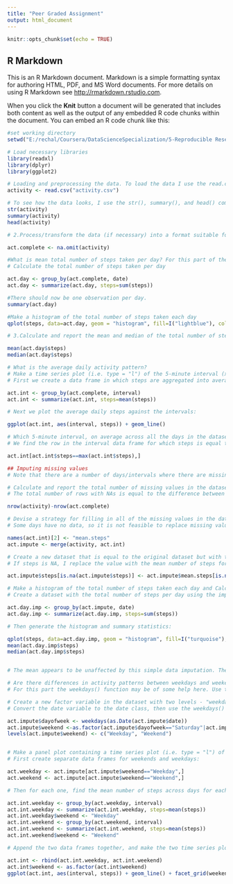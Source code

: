 ---
title: "Peer Graded Assignment"
output: html_document
---

```{r setup, include=FALSE}
knitr::opts_chunk$set(echo = TRUE)
```

## R Markdown

This is an R Markdown document. Markdown is a simple formatting syntax for authoring HTML, PDF, and MS Word documents. For more details on using R Markdown see <http://rmarkdown.rstudio.com>.

When you click the **Knit** button a document will be generated that includes both content as well as the output of any embedded R code chunks within the document. You can embed an R code chunk like this:

```{r}


#set working directory
setwd("E:/rechal/Coursera/DataScienceSpecialization/5-Reproducible Research")

# Load necessary libraries
library(readxl)
library(dplyr)
library(ggplot2)

# Loading and preprocessing the data. To load the data I use the read.csv() command
activity <- read.csv("activity.csv")

# To see how the data looks, I use the str(), summary(), and head() commands
str(activity)
summary(activity)
head(activity)

# 2.Process/transform the data (if necessary) into a format suitable for analysis. For the following tasks, we will need to remove missing values. So we create a second version of the data without missing values.

act.complete <- na.omit(activity)

#What is mean total number of steps taken per day? For this part of the assignment, you can ignore the missing values in the dataset.
# Calculate the total number of steps taken per day

act.day <- group_by(act.complete, date)
act.day <- summarize(act.day, steps=sum(steps))

#There should now be one observation per day.
summary(act.day)

#Make a histogram of the total number of steps taken each day
qplot(steps, data=act.day, geom = "histogram", fill=I("lightblue"), col=I("black"))

# 3.Calculate and report the mean and median of the total number of steps taken per day

mean(act.day$steps)
median(act.day$steps)

# What is the average daily activity pattern?
# Make a time series plot (i.e. type = "l") of the 5-minute interval (x-axis) and the average number of steps taken, averaged across all days (y-axis)
# First we create a data frame in which steps are aggregated into averages within each 5 minute interval:

act.int <- group_by(act.complete, interval)
act.int <- summarize(act.int, steps=mean(steps))

# Next we plot the average daily steps against the intervals:

ggplot(act.int, aes(interval, steps)) + geom_line()

# Which 5-minute interval, on average across all the days in the dataset, contains the maximum number of steps?
# We find the row in the interval data frame for which steps is equal to the maximum number of steps, then we look at the interval of that row:

act.int[act.int$steps==max(act.int$steps),]

## Imputing missing values
# Note that there are a number of days/intervals where there are missing values (coded as NA). The presence of missing days may introduce bias into some calculations or summaries of the data.

# Calculate and report the total number of missing values in the dataset (i.e. the total number of rows with NAs)
# The total number of rows with NAs is equal to the difference between the number of rows in the raw data and the number of rows in the data with only complete cases:

nrow(activity)-nrow(act.complete)

# Devise a strategy for filling in all of the missing values in the dataset. The strategy does not need to be sophisticated. For example, you could use the mean/median for that day, or the mean for that 5-minute interval, etc.
# Some days have no data, so it is not feasible to replace missing values with the day's mean. Instead, we can replace missing values with the mean number of steps for each interval across all of the days. The act.int data frame contains these means. Start by merging the act.int data with the raw data:

names(act.int)[2] <- "mean.steps"
act.impute <- merge(activity, act.int)

# Create a new dataset that is equal to the original dataset but with the missing data filled in.
# If steps is NA, I replace the value with the mean number of steps for the interval:

act.impute$steps[is.na(act.impute$steps)] <- act.impute$mean.steps[is.na(act.impute$steps)]

# Make a histogram of the total number of steps taken each day and Calculate and report the mean and median total number of steps taken per day. Do these values differ from the estimates from the first part of the assignment? What is the impact of imputing missing data on the estimates of the total daily number of steps?
# Create a dataset with the total number of steps per day using the imputed data:

act.day.imp <- group_by(act.impute, date)
act.day.imp <- summarize(act.day.imp, steps=sum(steps))

# Then generate the histogram and summary statistics:

qplot(steps, data=act.day.imp, geom = "histogram", fill=I("turquoise"), col=I("black"))
mean(act.day.imp$steps)
median(act.day.imp$steps)


# The mean appears to be unaffected by this simple data imputation. The median is smaller.

# Are there differences in activity patterns between weekdays and weekends?
# For this part the weekdays() function may be of some help here. Use the dataset with the filled-in missing values for this part.

# Create a new factor variable in the dataset with two levels - "weekday" and "weekend" indicating whether a given date is a weekday or weekend day.
# Convert the date variable to the date class, then use the weekdays() function to generate the day of the week of each date. Create a binary factor to indicate the two weekend days:

act.impute$dayofweek <- weekdays(as.Date(act.impute$date))
act.impute$weekend <-as.factor(act.impute$dayofweek=="Saturday"|act.impute$dayofweek=="Sunday")
levels(act.impute$weekend) <- c("Weekday", "Weekend")


# Make a panel plot containing a time series plot (i.e. type = "l") of the 5-minute interval (x-axis) and the average number of steps taken, averaged across all weekday days or weekend days (y-axis). See the README file in the GitHub repository to see an example of what this plot should look like using simulated data.
# First create separate data frames for weekends and weekdays:

act.weekday <- act.impute[act.impute$weekend=="Weekday",]
act.weekend <- act.impute[act.impute$weekend=="Weekend",]

# Then for each one, find the mean number of steps across days for each 5 minute interval:

act.int.weekday <- group_by(act.weekday, interval)
act.int.weekday <- summarize(act.int.weekday, steps=mean(steps))
act.int.weekday$weekend <- "Weekday"
act.int.weekend <- group_by(act.weekend, interval)
act.int.weekend <- summarize(act.int.weekend, steps=mean(steps))
act.int.weekend$weekend <- "Weekend"

# Append the two data frames together, and make the two time series plots:

act.int <- rbind(act.int.weekday, act.int.weekend)
act.int$weekend <- as.factor(act.int$weekend)
ggplot(act.int, aes(interval, steps)) + geom_line() + facet_grid(weekend ~ .)


```

